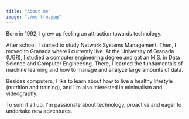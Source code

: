 ```yaml
---
title: "About me"
image: "./me-tfm.jpg"
---
```


Born in 1992, I grew up feeling an attraction towards technology.

After school, I started to study Network Systems Management. Then, I moved to Granada where I currently live. At the University of Granada (UGR), I studied a computer engineering degree and got an M.S. in Data Science and Computer Engineering. There, I learned the fundamentals of machine learning and how to manage and analyze large amounts of data.

Besides computers, I like to learn about how to live a healthy lifestyle (nutrition and training), and I'm also interested in minimalism and videography.

To sum it all up, I'm passionate about technology, proactive and eager to undertake new adventures.
